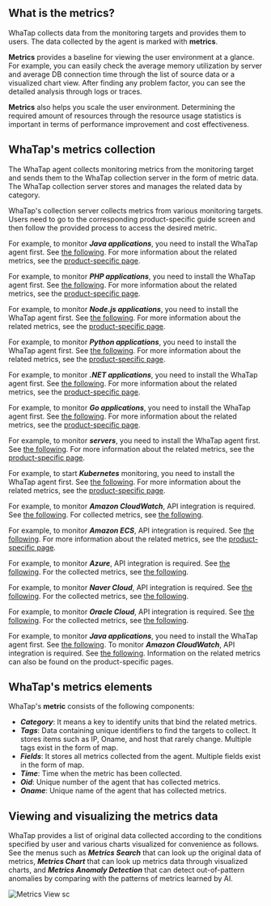 <!-- 메트릭스 정의 -->

## What is the metrics?

WhaTap collects data from the monitoring targets and provides them to users. The data collected by the agent is marked with **metrics**. 

<!-- 메트릭스 효용성 안내 -->

**Metrics** provides a baseline for viewing the user environment at a glance. For example, you can easily check the average memory utilization by server and average DB connection time through the list of source data or a visualized chart view. After finding any problem factor, you can see the detailed analysis through logs or traces. 

**Metrics** also helps you scale the user environment. Determining the required amount of resources through the resource usage statistics is important in terms of performance improvement and cost effectiveness.

<!-- 메트릭스 수집 방식 -->

## WhaTap's metrics collection

<div style={{textAlign: 'center'}}>

<ImgLang img='metrics-overview.png' desc='Metrics overview' />

</div>

The WhaTap agent collects monitoring metrics from the monitoring target and sends them to the WhaTap collection server in the form of metric data. The WhaTap collection server stores and manages the related data by category. 

WhaTap's collection server collects metrics from various monitoring targets. Users need to go to the corresponding product-specific guide screen and then follow the provided process to access the desired metric. 

<InDoc product='java'>

For example, to monitor **_Java applications_**, you need to install the WhaTap agent first. See [the following](install-agent). For more information about the related metrics, see the [product-specific page](metrics-app).

</InDoc>

<InDoc product='php'>

For example, to monitor **_PHP applications_**, you need to install the WhaTap agent first. See [the following](install-agent). For more information about the related metrics, see the [product-specific page](metrics-app).

</InDoc>

<InDoc product='nodejs'>

For example, to monitor **_Node.js applications_**, you need to install the WhaTap agent first. See [the following](install-agent). For more information about the related metrics, see the [product-specific page](metrics-app).

</InDoc>

<InDoc product='python'>

For example, to monitor **_Python applications_**, you need to install the WhaTap agent first. See [the following](install-agent). For more information about the related metrics, see the [product-specific page](metrics-app).

</InDoc>

<InDoc product='dotnet'>

For example, to monitor **_.NET applications_**, you need to install the WhaTap agent first. See [the following](install-agent). For more information about the related metrics, see the [product-specific page](metrics-app).

</InDoc>

<InDoc product='golang'>

For example, to monitor **_Go applications_**, you need to install the WhaTap agent first. See [the following](install-agent). For more information about the related metrics, see the [product-specific page](metrics-app).

</InDoc>

<InDoc product='server'>

For example, to monitor **_servers_**, you need to install the WhaTap agent first. See [the following](install-agent). For more information about the related metrics, see the [product-specific page](metrics-server).

</InDoc>

<InDoc product='kubernetes'>

For example, to start **_Kubernetes_** monitoring, you need to install the WhaTap agent first. See [the following](install). For more information about the related metrics, see the [product-specific page](metrics-kubernetes).

</InDoc>

<InDoc product='amazon-cloudwatch'>

For example, to monitor **_Amazon CloudWatch_**, API integration is required. See [the following](../amazon-cloudwatch/install-agent). For collected metrics, see [the following](https://docs.aws.amazon.com/en_us/AmazonCloudWatch/latest/monitoring/aws-services-cloudwatch-metrics.html).

</InDoc>

<InDoc product='amazon-ecs'>

For example, to monitor **_Amazon ECS_**, API integration is required. See [the following](install-agent). For more information about the related metrics, see the [product-specific page](dashboard).

</InDoc>

<InDoc product='azure'>

For example, to monitor **_Azure_**, API integration is required. See [the following](install-agent). For the collected metrics, see [the following](https://learn.microsoft.com/ko-kr/azure/azure-monitor/essentials/metrics-supported).

</InDoc>

<InDoc product='ncloud'>

For example, to monitor **_Naver Cloud_**, API integration is required. See [the following](install-agent). For the collected metrics, see [the following](https://api.ncloud-docs.com/docs/management-cloudinsight-productinfo).

</InDoc>

<InDoc product='oracle-cloud'>

For example, to monitor **_Oracle Cloud_**, API integration is required. See [the following](install-agent). For the collected metrics, see [the following](https://docs.oracle.com/en-us/iaas/Content/Monitoring/Concepts/monitoringoverview.htm#SupportedServices).

</InDoc>

<InDoc product='metrics'>

For example, to monitor **_Java applications_**, you need to install the WhaTap agent first. See [the following](../java/install-agent). To monitor **_Amazon CloudWatch_**, API integration is required. See [the following](../amazon-cloudwatch/install-agent). Information on the related metrics can also be found on the product-specific pages.

</InDoc>

## WhaTap's metrics elements

WhaTap's **metric** consists of the following components:

-   **_Category_**: It means a key to identify units that bind the related metrics.
-   **_Tags_**: Data containing unique identifiers to find the targets to collect. It stores items such as IP, Oname, and host that rarely change. Multiple tags exist in the form of map.
-   **_Fields_**: It stores all metrics collected from the agent. Multiple fields exist in the form of map.
-   **_Time_**: Time when the metric has been collected.
-   **_Oid_**: Unique number of the agent that has collected metrics.
-   **_Oname_**: Unique name of the agent that has collected metrics.

## Viewing and visualizing the metrics data

WhaTap provides a list of original data collected according to the conditions specified by user and various charts visualized for convenience as follows. See the menus such as **_Metrics Search_** that can look up the original data of metrics, **_Metrics Chart_** that can look up metrics data through visualized charts, and **_Metrics Anomaly Detection_** that can detect out-of-pattern anomalies by comparing with the patterns of metrics learned by AI.

![Metrics View sc](/img/metrics-views.png)

<!-- 사용자는 와탭의 메트릭스 메뉴를 통해 사용자 지정 조건에 따라 원본 데이터 목록을 조회하거나 다양하게 시각화한 차트를 확인할 수 있습니다. -->

<!-- 

 
* ***Category***: 관련된 지표들을 묶는 단위입니다.
* ***Tags***: Data containing unique identifiers to find the targets to collect.
* ***Fields***: Metrics collected from the agent.
* ***Time***: Time when the metric has been collected.
* ***Oid***: Unique number of the agent that has collected metrics.
* ***Oname***: Unique name of the agent that has collected metrics.

Metrics can be sent to the WhaTap collection server from various monitoring targets. 
WhaTap's collection server collects metrics with various methods.
Metrics indicator information is also provided for each product. 

-->
